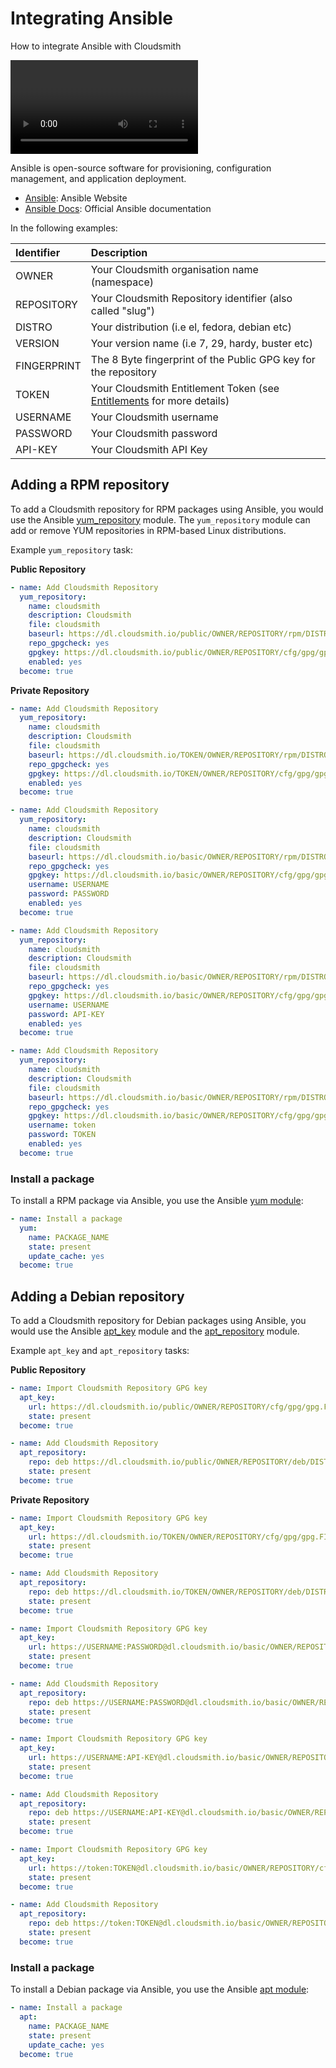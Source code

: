 

# Integrating Ansible

How to integrate Ansible with Cloudsmith

<Video wistiaId="226hshjm34"></Video>

Ansible is open-source software for provisioning, configuration management, and application deployment. 

- [Ansible](https://www.ansible.com/): Ansible Website
- [Ansible Docs](https://docs.ansible.com/): Official Ansible documentation 

In the following examples: 

| Identifier  | Description                                                                               |
| :---------- | :---------------------------------------------------------------------------------------- |
| OWNER       | Your Cloudsmith organisation name (namespace)                                             |
| REPOSITORY  | Your Cloudsmith Repository identifier (also called "slug")                                |
| DISTRO      | Your distribution  (i.e el, fedora, debian etc)                                           |
| VERSION     | Your version name (i.e 7, 29, hardy, buster etc)                                          |
| FINGERPRINT | The 8 Byte fingerprint of the Public GPG key for the repository                           |
| TOKEN       | Your Cloudsmith Entitlement Token (see [Entitlements](/software-distribution/entitlement-tokens) for more details) |
| USERNAME    | Your Cloudsmith username                                                                  |
| PASSWORD    | Your Cloudsmith password                                                                  |
| API-KEY     | Your Cloudsmith API Key                                                                   |

## Adding a RPM repository

To add a Cloudsmith repository for RPM packages using Ansible, you would use the Ansible [yum_repository](https://docs.ansible.com/ansible/latest/modules/yum_repository_module.html) module.  The `yum_repository` module can add or remove YUM repositories in RPM-based Linux distributions.

Example `yum_repository` task:

**Public Repository**

```yaml
- name: Add Cloudsmith Repository
  yum_repository:
    name: cloudsmith
    description: Cloudsmith
    file: cloudsmith
    baseurl: https://dl.cloudsmith.io/public/OWNER/REPOSITORY/rpm/DISTRO/VERSION/$basearch
    repo_gpgcheck: yes
    gpgkey: https://dl.cloudsmith.io/public/OWNER/REPOSITORY/cfg/gpg/gpg.FINGERPRINT.key
    enabled: yes
  become: true
```

**Private Repository**

```yaml Entitlement Token Auth
- name: Add Cloudsmith Repository
  yum_repository:
    name: cloudsmith
    description: Cloudsmith
    file: cloudsmith
    baseurl: https://dl.cloudsmith.io/TOKEN/OWNER/REPOSITORY/rpm/DISTRO/VERSION/$basearch
    repo_gpgcheck: yes
    gpgkey: https://dl.cloudsmith.io/TOKEN/OWNER/REPOSITORY/cfg/gpg/gpg.FINGERPRINT.key
    enabled: yes 
  become: true
```
```yaml HTTP Basic Auth (User & Pass)
- name: Add Cloudsmith Repository
  yum_repository:
    name: cloudsmith
    description: Cloudsmith
    file: cloudsmith
    baseurl: https://dl.cloudsmith.io/basic/OWNER/REPOSITORY/rpm/DISTRO/VERSION/$basearch
    repo_gpgcheck: yes
    gpgkey: https://dl.cloudsmith.io/basic/OWNER/REPOSITORY/cfg/gpg/gpg.FINGERPRINT.key
    username: USERNAME
    password: PASSWORD
    enabled: yes
  become: true
```
```yaml HTTP Basic Auth (API-Key)
- name: Add Cloudsmith Repository
  yum_repository:
    name: cloudsmith
    description: Cloudsmith
    file: cloudsmith
    baseurl: https://dl.cloudsmith.io/basic/OWNER/REPOSITORY/rpm/DISTRO/VERSION/$basearch
    repo_gpgcheck: yes
    gpgkey: https://dl.cloudsmith.io/basic/OWNER/REPOSITORY/cfg/gpg/gpg.FINGERPRINT.key
    username: USERNAME
    password: API-KEY
    enabled: yes
  become: true
```
```yaml HTTP Basic Auth (Token)
- name: Add Cloudsmith Repository
  yum_repository:
    name: cloudsmith
    description: Cloudsmith
    file: cloudsmith
    baseurl: https://dl.cloudsmith.io/basic/OWNER/REPOSITORY/rpm/DISTRO/VERSION/$basearch
    repo_gpgcheck: yes
    gpgkey: https://dl.cloudsmith.io/basic/OWNER/REPOSITORY/cfg/gpg/gpg.FINGERPRINT.key
    username: token
    password: TOKEN
    enabled: yes
  become: true
```

### Install a package

To install a RPM package via Ansible, you use the Ansible [yum module](https://docs.ansible.com/ansible/2.3/yum_module.html):

```yaml
- name: Install a package
  yum:
    name: PACKAGE_NAME
    state: present
    update_cache: yes
  become: true
```

## Adding a Debian repository

To add a Cloudsmith repository for Debian packages using Ansible, you would use the Ansible [apt_key](https://docs.ansible.com/ansible/latest/modules/apt_key_module.html) module and the [apt_repository](https://docs.ansible.com/ansible/latest/modules/apt_repository_module.html) module.  

Example `apt_key` and `apt_repository` tasks:

**Public Repository**

```yaml
- name: Import Cloudsmith Repository GPG key
  apt_key:
    url: https://dl.cloudsmith.io/public/OWNER/REPOSITORY/cfg/gpg/gpg.FINGERPRINT.key
    state: present
  become: true

- name: Add Cloudsmith Repository
  apt_repository:
    repo: deb https://dl.cloudsmith.io/public/OWNER/REPOSITORY/deb/DISTRO VERSION main
    state: present
  become: true
```

**Private Repository**

```yaml Entitlement Token Auth
- name: Import Cloudsmith Repository GPG key
  apt_key:
    url: https://dl.cloudsmith.io/TOKEN/OWNER/REPOSITORY/cfg/gpg/gpg.FINGERPRINT.key
    state: present
  become: true

- name: Add Cloudsmith Repository
  apt_repository:
    repo: deb https://dl.cloudsmith.io/TOKEN/OWNER/REPOSITORY/deb/DISTRO VERSION main
    state: present
  become: true
```
```yaml HTTP Basic Auth (User & Pass)
- name: Import Cloudsmith Repository GPG key
  apt_key:
    url: https://USERNAME:PASSWORD@dl.cloudsmith.io/basic/OWNER/REPOSITORY/cfg/gpg/gpg.FINGERPRINT.key
    state: present
  become: true

- name: Add Cloudsmith Repository
  apt_repository:
    repo: deb https://USERNAME:PASSWORD@dl.cloudsmith.io/basic/OWNER/REPOSITORY/deb/DISTRO VERSION main
    state: present
  become: true
```
```yaml HTTP Basic Auth (API-Key)
- name: Import Cloudsmith Repository GPG key
  apt_key:
    url: https://USERNAME:API-KEY@dl.cloudsmith.io/basic/OWNER/REPOSITORY/cfg/gpg/gpg.FINGERPRINT.key
    state: present
  become: true

- name: Add Cloudsmith Repository
  apt_repository:
    repo: deb https://USERNAME:API-KEY@dl.cloudsmith.io/basic/OWNER/REPOSITORY/deb/DISTRO VERSION main
    state: present
  become: true
```
```yaml HTTP Basic Auth (Token)
- name: Import Cloudsmith Repository GPG key
  apt_key:
    url: https://token:TOKEN@dl.cloudsmith.io/basic/OWNER/REPOSITORY/cfg/gpg/gpg.FINGERPRINT.key
    state: present
  become: true

- name: Add Cloudsmith Repository
  apt_repository:
    repo: deb https://token:TOKEN@dl.cloudsmith.io/basic/OWNER/REPOSITORY/deb/DISTRO VERSION main
    state: present
  become: true
```

### Install a package

To install a Debian package via Ansible, you use the Ansible [apt module](https://docs.ansible.com/ansible/2.3/apt_module.html):

```yaml
- name: Install a package
  apt:
    name: PACKAGE_NAME
    state: present
    update_cache: yes
  become: true
```
